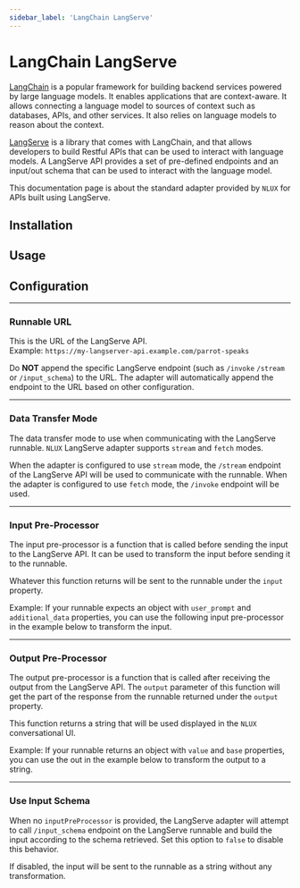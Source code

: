 ```yaml
---
sidebar_label: 'LangChain LangServe'
---
```












# LangChain LangServe

[LangChain](https://www.langchain.com/) is a popular framework for building backend services powered by large language
models. It enables applications that are context-aware. It allows connecting a language model to sources of context
such as databases, APIs, and other services. It also relies on language models to reason about the context.

[LangServe](https://www.langchain.com/langserve) is a library that comes with LangChain, and that allows developers to
build Restful APIs that can be used to interact with language models. A LangServe API provides a set of pre-defined
endpoints and an input/out schema that can be used to interact with the language model.

This documentation page is about the standard adapter provided by `NLUX` for APIs built using LangServe.

<PlatformSelector reactJs={ReactJs} javascript={JavaScript}/>

## Installation

<PlatformSection reactJs={InstallationReactJs} javascript={InstallationJavaScript}/>

## Usage

<PlatformSection reactJs={UsageReactJs} javascript={UsageJavaScript}/>

## Configuration

<PlatformSection reactJs={ConfigReactJs} javascript={ConfigJavaScript}/>

---

### Runnable URL

This is the URL of the LangServe API.<br />
Example: `https://my-langserver-api.example.com/parrot-speaks`

Do **NOT** append the specific LangServe endpoint (such as `/invoke` `/stream` or `/input_schema`) to the URL.
The adapter will automatically append the endpoint to the URL based on other configuration.

<PlatformSection reactJs={ConfigUrlReactJs} javascript={ConfigUrlJavaScript}/>

---

### Data Transfer Mode

The data transfer mode to use when communicating with the LangServe runnable.
`NLUX` LangServe adapter supports `stream` and `fetch` modes.

When the adapter is configured to use `stream` mode, the `/stream` endpoint of the LangServe API will be used to
communicate with the runnable. When the adapter is configured to use `fetch` mode, the `/invoke` endpoint will be used.

<PlatformSection reactJs={ConfigDataTransferModeReactJs} javascript={ConfigDataTransferModeJavaScript}/>

---

### Input Pre-Processor

The input pre-processor is a function that is called before sending the input to the LangServe API.
It can be used to transform the input before sending it to the runnable.

Whatever this function returns will be sent to the runnable under the `input` property.

Example: If your runnable expects an object with `user_prompt` and `additional_data` properties, you can use the
following input pre-processor in the example below to transform the input.

<PlatformSection reactJs={ConfigInputPreProcessorReactJs} javascript={ConfigInputPreProcessorJavaScript}/>

---

### Output Pre-Processor

The output pre-processor is a function that is called after receiving the output from the LangServe API.
The `output` parameter of this function will get the part of the response from the runnable returned
under the `output` property.

This function returns a string that will be used displayed in the `NLUX` conversational UI.

Example: If your runnable returns an object with `value` and `base` properties, you can use the out in the
example below to transform the output to a string.

<PlatformSection reactJs={ConfigOutputPreProcessorReactJs} javascript={ConfigOutputPreProcessorJavaScript}/>

---

### Use Input Schema

When no `inputPreProcessor` is provided, the LangServe adapter will attempt to call `/input_schema`
endpoint on the LangServe runnable and build the input according to the schema retrieved.
Set this option to `false` to disable this behavior.

If disabled, the input will be sent to the runnable as a string without any transformation.

<PlatformSection reactJs={ConfigUseInputSchemaReactJs} javascript={ConfigUseInputSchemaJavaScript}/>
